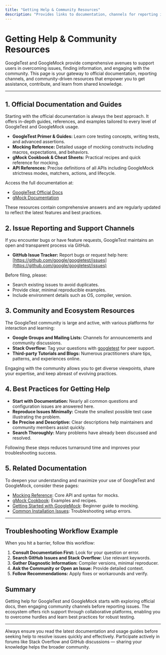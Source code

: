 ```yaml
---
title: "Getting Help & Community Resources"
description: "Provides links to documentation, channels for reporting issues, and pointers to the community-driven ecosystem—ensuring users can find help, contribute, or learn from others if they hit a barrier."
---
```


# Getting Help & Community Resources

GoogleTest and GoogleMock provide comprehensive avenues to support users in overcoming issues, finding information, and engaging with the community. This page is your gateway to official documentation, reporting channels, and community-driven resources that empower you to get assistance, contribute, and learn from shared knowledge.

---

## 1. Official Documentation and Guides

Starting with the official documentation is always the best approach. It offers in-depth guides, references, and examples tailored to every level of GoogleTest and GoogleMock usage.

- **GoogleTest Primer & Guides:** Learn core testing concepts, writing tests, and advanced assertions.
- **Mocking Reference:** Detailed usage of mocking constructs including macros, expectations, and behaviors.
- **gMock Cookbook & Cheat Sheets:** Practical recipes and quick reference for mocking.
- **API References:** Precise definitions of all APIs including GoogleMock strictness modes, matchers, actions, and lifecycle.

Access the full documentation at:

- [GoogleTest Official Docs](https://google.github.io/googletest/)
- [gMock Documentation](https://google.github.io/googletest/gmock_for_dummies.html)

These resources contain comprehensive answers and are regularly updated to reflect the latest features and best practices.

## 2. Issue Reporting and Support Channels

If you encounter bugs or have feature requests, GoogleTest maintains an open and transparent process via GitHub.

- **GitHub Issue Tracker:** Report bugs or request help here: [https://github.com/google/googletest/issues](https://github.com/google/googletest/issues)

Before filing, please:

- Search existing issues to avoid duplicates.
- Provide clear, minimal reproducible examples.
- Include environment details such as OS, compiler, version.

## 3. Community and Ecosystem Resources

The GoogleTest community is large and active, with various platforms for interaction and learning:

- **Google Groups and Mailing Lists:** Channels for announcements and community discussions.
- **Stack Overflow:** Tag your questions with [googletest](https://stackoverflow.com/questions/tagged/googletest) for peer support.
- **Third-party Tutorials and Blogs:** Numerous practitioners share tips, patterns, and experiences online.

Engaging with the community allows you to get diverse viewpoints, share your expertise, and keep abreast of evolving practices.

## 4. Best Practices for Getting Help

- **Start with Documentation:** Nearly all common questions and configuration issues are answered here.
- **Reproduce Issues Minimally:** Create the smallest possible test case illustrating the problem.
- **Be Precise and Descriptive:** Clear descriptions help maintainers and community members assist quickly.
- **Search Thoroughly:** Many problems have already been discussed and resolved.

Following these steps reduces turnaround time and improves your troubleshooting success.

## 5. Related Documentation

To deepen your understanding and maximize your use of GoogleTest and GoogleMock, consider these pages:

- [Mocking Reference](../docs/reference/mocking.md): Core API and syntax for mocks.
- [gMock Cookbook](https://google.github.io/googletest/gmock_cook_book.html): Examples and recipes.
- [Getting Started with GoogleMock](../getting_started/first_test_and_validation/using_googlemock_basics.md): Beginner guide to mocking.
- [Common Installation Issues](../getting_started/troubleshooting/common_install_issues.md): Troubleshooting setup errors.

---

## Troubleshooting Workflow Example

When you hit a barrier, follow this workflow:

1. **Consult Documentation First:** Look for your question or error.
2. **Search GitHub Issues and Stack Overflow:** Use relevant keywords.
3. **Gather Diagnostic Information:** Compiler versions, minimal reproducer.
4. **Ask the Community or Open an Issue:** Provide detailed context.
5. **Follow Recommendations:** Apply fixes or workarounds and verify.

## Summary

Getting help for GoogleTest and GoogleMock starts with exploring official docs, then engaging community channels before reporting issues. The ecosystem offers rich support through collaborative platforms, enabling you to overcome hurdles and learn best practices for robust testing.

---

<Tip>
Always ensure you read the latest documentation and usage guides before seeking help to resolve issues quickly and effectively.
</Tip>

<Note>
Participate actively in forums like Stack Overflow and GitHub discussions — sharing your knowledge helps the broader community.
</Note>